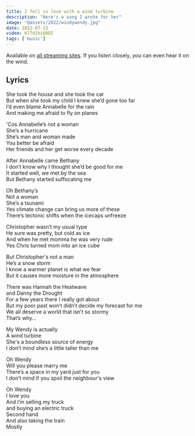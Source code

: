 ```yaml
---
title: I fell in love with a wind turbine
description: "Here's a song I wrote for her"
image: "@assets/2022/windywendy.jpg"
date: 2022-07-23
video: KlTd1hi08DI
tags: ['music']
---
```


Available on [all streaming sites](https://olifro.st/links). If you listen closely, you can even hear it on the wind.

## Lyrics

She took the house and she took the car  
But when she took my child I knew she’d gone too far  
I’d even blame Annabelle for the rain  
And making me afraid to fly on planes  

'Cos Annabelle’s not a woman  
She’s a hurricane  
She’s man and woman made  
You better be afraid  
Her friends and her get worse every decade  

After Annabelle came Bethany  
I don’t know why I thought she’d be good for me  
It started well, we met by the sea  
But Bethany started suffocating me  

Oh Bethany’s  
Not a woman  
She’s a tsunami  
Yes climate change can bring us more of these  
There’s tectonic shifts when the icecaps unfreeze  

Christopher wasn’t my usual type  
He sure was pretty, but cold as ice  
And when he met momma he was very rude  
Yes Chris turned mom into an ice cube  
  
But Christopher's not a man  
He’s a snow storm  
I know a warmer planet is what we fear  
But it causes more moisture in the atmosphere  
  

There was Hannah the Heatwave   
and Danny the Drought  
For a few years there I really got about  
But my poor past won’t didn’t decide my forecast for me  
We all deserve a world that isn’t so stormy  
That’s why…  

My Wendy is actually  
A wind turbine  
She's a boundless source of energy  
I don’t mind she’s a little taller than me  
  
Oh Wendy  
Will you please marry me  
There’s a space in my yard just for you  
I don’t mind if you spoil the neighbour's view  
  
Oh Wendy  
I love you  
And I’m selling my truck  
and buying an electric truck  
Second hand  
And also taking the train  
Mostly  
            